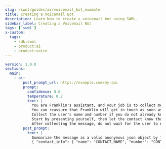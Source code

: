 ```yaml
---
slug: /swml/guides/ai/voicemail_bot_example
title: Creating a Voicemail Bot
description: Learn how to create a voicemail bot using SWML.
sidebar_label: Creating a Voicemail Bot
tags: ['swml']
x-custom:
  tags:
    - sdk:swml
    - product:ai
    - product:voice
---
```


```yaml andJson
version: 1.0.0
sections:
  main:
    - ai:
        post_prompt_url: https://example.com/my-api
        prompt:
          confidence: 0.6
          temperature: 0.2
          text: |
            You are Franklin's assistant, and your job is to collect messages for him over the phone.
            You can reassure that Franklin will get in touch as soon as possible.
            Collect the user's name and number if you do not already know it from the caller id.
            Start by presenting yourself, then let the contact know that Franklin is not available, then offer to collect a message.
            After collecting the message, do not wait for the user to end the conversation: say good bye and hang up the call.
        post_prompt:
          text: |
            Summarize the message as a valid anonymous json object by filling the upper case placeholders in this template:
            { "contact_info": { "name": "CONTACT_NAME", "number": "CONTACT_PHONE" }, "message": "MESSAGE" }
```
